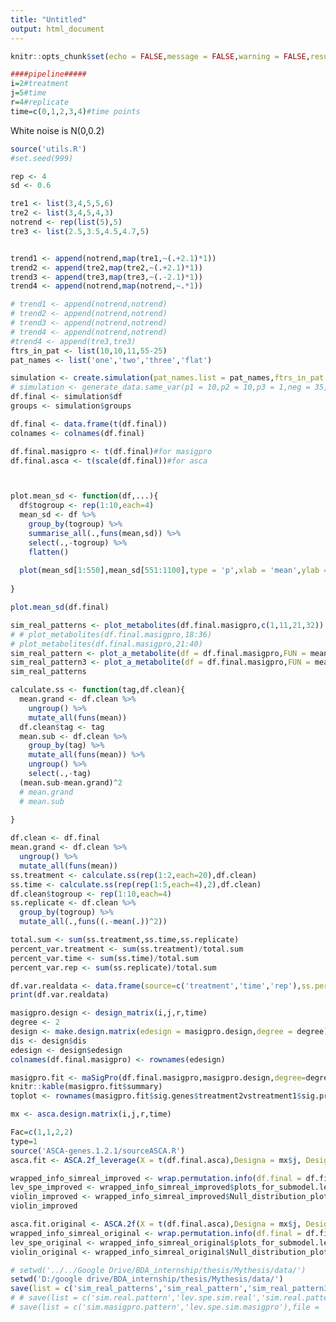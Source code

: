 ```yaml
---
title: "Untitled"
output: html_document
---
```


```r
knitr::opts_chunk$set(echo = FALSE,message = FALSE,warning = FALSE,results = F)
```
```r
####pipeline#####
i=2#treatment
j=5#time
r=4#replicate
time=c(0,1,2,3,4)#time points
```
White noise is N(0,0.2)
```r
source('utils.R')
#set.seed(999)

rep <- 4
sd <- 0.6

tre1 <- list(3,4,5,5,6)
tre2 <- list(3,4,5,4,3)
notrend <- rep(list(5),5)
tre3 <- list(2.5,3.5,4.5,4.7,5)


trend1 <- append(notrend,map(tre1,~(.+2.1)*1))
trend2 <- append(tre2,map(tre2,~(.+2.1)*1))
trend3 <- append(tre3,map(tre3,~(.-2.1)*1))
trend4 <- append(notrend,map(notrend,~.*1))

# trend1 <- append(notrend,notrend)
# trend2 <- append(notrend,notrend)
# trend3 <- append(notrend,notrend)
# trend4 <- append(notrend,notrend)
#trend4 <- append(tre3,tre3)
ftrs_in_pat <- list(10,10,11,55-25)
pat_names <- list('one','two','three','flat')

simulation <- create.simulation(pat_names.list = pat_names,ftrs_in_pat.list = ftrs_in_pat,replicates = rep,sd = sd,trend1,trend2,trend3,trend4)
# simulation <- generate_data.same_var(p1 = 10,p2 = 10,p3 = 1,neg = 35,var=0.2)
df.final <- simulation$df
groups <- simulation$groups

df.final <- data.frame(t(df.final))
colnames <- colnames(df.final)

df.final.masigpro <- t(df.final)#for masigpro
df.final.asca <- t(scale(df.final))#for asca



plot.mean_sd <- function(df,...){
  df$togroup <- rep(1:10,each=4)
  mean_sd <- df %>% 
    group_by(togroup) %>% 
    summarise_all(.,funs(mean,sd)) %>% 
    select(.,-togroup) %>% 
    flatten()
  
  plot(mean_sd[1:550],mean_sd[551:1100],type = 'p',xlab = 'mean',ylab = 'sd',...)
  
}

plot.mean_sd(df.final)
```


```r
sim_real_patterns <- plot_metabolites(df.final.masigpro,c(1,11,21,32))
# # plot_metabolites(df.final.masigpro,18:36)
# plot_metabolites(df.final.masigpro,21:40)
sim_real_pattern <- plot_a_metabolite(df = df.final.masigpro,FUN = mean,which = colnames[1],tag='A')
sim_real_pattern3 <- plot_a_metabolite(df = df.final.masigpro,FUN = mean,which = colnames[21],tag='B')
sim_real_patterns
```

```r
calculate.ss <- function(tag,df.clean){
  mean.grand <- df.clean %>% 
    ungroup() %>% 
    mutate_all(funs(mean))
  df.clean$tag <- tag
  mean.sub <- df.clean %>%
    group_by(tag) %>%
    mutate_all(funs(mean)) %>% 
    ungroup() %>% 
    select(.,-tag)
  (mean.sub-mean.grand)^2
  # mean.grand
  # mean.sub
  
}

df.clean <- df.final
mean.grand <- df.clean %>% 
  ungroup() %>% 
  mutate_all(funs(mean))
ss.treatment <- calculate.ss(rep(1:2,each=20),df.clean)
ss.time <- calculate.ss(rep(rep(1:5,each=4),2),df.clean)
df.clean$togroup <- rep(1:10,each=4)
ss.replicate <- df.clean %>%
  group_by(togroup) %>% 
  mutate_all(.,funs((.-mean(.))^2))

total.sum <- sum(ss.treatment,ss.time,ss.replicate)
percent_var.treatment <- sum(ss.treatment)/total.sum
percent_var.time <- sum(ss.time)/total.sum
percent_var.rep <- sum(ss.replicate)/total.sum

df.var.realdata <- data.frame(source=c('treatment','time','rep'),ss.percentage=c(percent_var.treatment*100,percent_var.time*100,percent_var.rep*100))
print(df.var.realdata)
```

```r
masigpro.design <- design_matrix(i,j,r,time)
degree <- 2
design <- make.design.matrix(edesign = masigpro.design,degree = degree)
dis <- design$dis
edesign <- design$edesign
colnames(df.final.masigpro) <- rownames(edesign)

masigpro.fit <- maSigPro(df.final.masigpro,masigpro.design,degree=degree,rsq = 0.4)
knitr::kable(masigpro.fit$summary)
toplot <- rownames(masigpro.fit$sig.genes$treatment2vstreatment1$sig.profiles)
```

```r
mx <- asca.design.matrix(i,j,r,time)

Fac=c(1,1,2,2)
type=1
source('ASCA-genes.1.2.1/sourceASCA.R')
asca.fit <- ASCA.2f_leverage(X = t(df.final.asca),Designa = mx$j, Designb = mx$i,type = type, Fac = Fac)

wrapped_info_simreal_improved <- wrap.permutation.info(df.final = df.final.asca,asca.fit = asca.fit,groups = groups,R = 100,which_leverage = ASCA.2f_leverage,tag='B')
lev_spe_improved <- wrapped_info_simreal_improved$plots_for_submodel.leverage_spe
violin_improved <- wrapped_info_simreal_improved$Null_distribution_plot
violin_improved
```


```r
asca.fit.original <- ASCA.2f(X = t(df.final.asca),Designa = mx$j, Designb = mx$i,type = type, Fac = Fac)
wrapped_info_simreal_original <- wrap.permutation.info(df.final = df.final.asca,asca.fit = asca.fit.original,groups = groups,R = 100,which_leverage = ASCA.2f,tag='A',title = paste('original leverage and SPE with',Fac[3],'PCs'))
lev_spe_original <- wrapped_info_simreal_original$plots_for_submodel.leverage_spe
violin_original <- wrapped_info_simreal_original$Null_distribution_plot
```

```r
# setwd('../../Google Drive/BDA_internship/thesis/Mythesis/data/')
setwd('D:/google drive/BDA_internship/thesis/Mythesis/data/')
save(list = c('sim_real_patterns','sim_real_pattern','sim_real_pattern3','df.var.realdata','both','ascaonly','masigproonly','sim_favor_asca_pattern','sim_favor_asca','sim_favor_masigpro_pattern','sim_favor_masigpro','lev_spe_improved','violin_improved','lev_spe_original','violin_original', 'Nulldist'),file = 'data.RData')
# # save(list = c('sim.real.pattern','lev.spe.sim.real','sim.real.pattern3','sim.asca.pattern','lev.spe.sim.asca'),file = 'sim.RData')
# save(list = c('sim.masigpro.pattern','lev.spe.sim.masigpro'),file = 'simmasigpro.RData')
```

